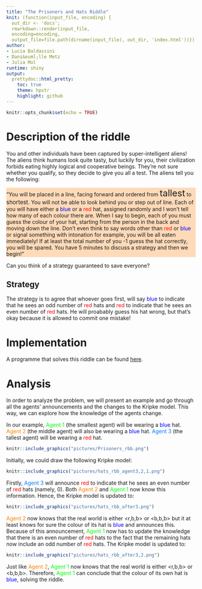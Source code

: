 ---
title: "The Prisoners and Hats Riddle"
knit: (function(input_file, encoding) {
  out_dir <- 'docs';
  rmarkdown::render(input_file,
  encoding=encoding,  
  output_file=file.path(dirname(input_file), out_dir, 'index.html'))})
author:
- Lucia Baldassini
- Dani&euml;lle Metz
- Julia Mol
runtime: shiny
output:
  prettydoc::html_pretty:
    toc: true 
    theme: hpstr
    highlight: github
---

```{r setup, include=FALSE}
knitr::opts_chunk$set(echo = TRUE)
```


# Description of the riddle

You and other individuals have been captured by super-intelligent aliens! The aliens think humans look quite tasty, but luckily for you, their civilization forbids eating highly logical and cooperative beings. They're not sure whether you qualify, so they decide to give you all a test. 
The aliens tell you the following: 

 <div style="background-color:PeachPuff ">
  <p>"You will be placed in a line, facing forward and ordered from <span style="font-size:24px">tallest</span> to <span style="font-size:15px">shortest</span>. You will not be able to look behind you or step out of line. Each of you will have either a <span style="color:blue">blue</span> or a <span style="color:red">red</span> hat, assigned randomly and I won't tell how many of each colour there are. When I say to begin, each of you must guess the colour of your hat, starting from the person in the back and moving down the line. Don't even think to say words other than <span style="color:red">red</span> or <span style="color:blue">blue</span> or signal something with intonation for example, you will be all eaten immediately! If at least the total number of you -1 guess the hat correctly, you will be spared. You have 5 minutes to discuss a strategy and then we begin!"</p>
</div> 


Can you think of a strategy guaranteed to save everyone?

## Strategy

The strategy is to agree that whoever goes first, will say <span style="color:blue">blue</span> to indicate that he sees an odd number of <span style="color:red">red</span> hats and <span style="color:red">red</span> to indicate that he sees an even number of <span style="color:red">red</span> hats. He will proabably guess his hat wrong, but that's okay because it is allowed to commit one mistake!

# Implementation

A programme that solves this riddle can be found [here](https://github.com/LuciaBaldassini/MAS).

# Analysis
In order to analyze the problem, we will present an example and go through all the agents' announcements and the changes to the Kripke model. This way, we can explore how the knowledge of the agents change. 

In our example, <span style="color:#00FF00">Agent 1</span> (the smallest agent) will be wearing a <span style="color:blue">blue</span> hat. <span style="color:#FF8000">Agent 2</span> (the middle agent) will also be wearing a <span style="color:blue">blue</span> hat. <span style="color:#007FFF">Agent 3</span> (the tallest agent) will be wearing a <span style="color:red">red</span> hat. 

```{r prisoners, echo=FALSE, out.width = '30%'}
knitr::include_graphics("pictures/Prisoners_rbb.png")
```

Initially, we could draw the following Kripke model: 

```{r model no relations, echo=FALSE, out.width = '50%'}
knitr::include_graphics("pictures/hats_rbb_agent3,2,1.png")
```

Firstly, <span style="color:#007FFF">Agent 3</span> will announce <span style="color:red">red</span> to indicate that he sees an even number of <span style="color:red">red</span> hats (namely, 0). Both <span style="color:#FF8000">Agent 2</span> and <span style="color:#00FF00">Agent 1</span> now know this information. Hence, the Kripke model is updated to: 

```{r model after 3, echo=FALSE, out.width = '50%'}
knitr::include_graphics("pictures/hats_rbb_after3.png")
```

<span style="color:#FF8000">Agent 2</span> now knows that the real world is either &#60;r,b,b&#62; or &#60;b,b,b&#62; but it at least knows for sure the colour of its hat is <span style="color:blue">blue</span> and announces this. Because of this announcement, <span style="color:#00FF00">Agent 1</span> now has to update the knowledge that there is an even number of <span style="color:red">red</span> hats to the fact that the remaining hats now include an odd number of <span style="color:red">red</span> hats. The Kripke model is updated to: 

```{r model after 3 and 2, echo=FALSE, out.width = '50%'}
knitr::include_graphics("pictures/hats_rbb_after3,2.png")
```

Just like <span style="color:#FF8000">Agent 2</span>, <span style="color:#00FF00">Agent 1</span> now knows that the real world is either &#60;r,b,b&#62; or &#60;b,b,b&#62;. Therefore, <span style="color:#00FF00">Agent 1</span> can conclude that the colour of its own hat is <span style="color:blue">blue</span>, solving the riddle. 
